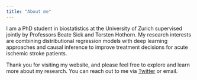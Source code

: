 ```yaml
---
title: "About me"
---
```


I am a PhD student in biostatistics at the University of Zurich supervised
jointly by Professors Beate Sick and Torsten Hothorn. My research interests are
combining distributional regression models with deep learning approaches and
causal inference to improve treatment decisions for acute ischemic stroke
patients.

Thank you for visiting my website, and please feel free to explore and learn 
more about my research. You can reach out to me via
[Twitter](https://twitter.com/kook_lucas) or email.
